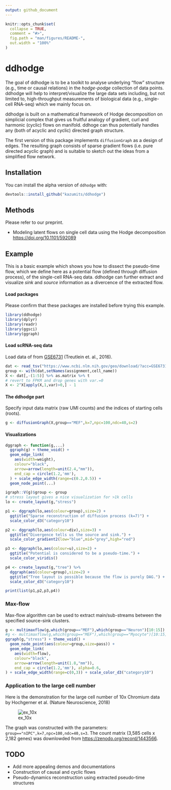 ```yaml
---
output: github_document
---
```


<!-- README.md is generated from README.Rmd. Please edit that file -->

```r
knitr::opts_chunk$set(
  collapse = TRUE,
  comment = "#>",
  fig.path = "man/figures/README-",
  out.width = "100%"
)
```

# ddhodge

The goal of ddhodge is to be a toolkit to analyse underlying "flow" structure (e.g., time or causal relations) in the *hodge-podge* collection of data points. ddhodge will help to interpret/visualize the large data sets including, but not limited to, high-throughput measurements of biological data (e.g., single-cell RNA-seq) which we mainly focus on. 

ddhodge is built on a mathematical framework of Hodge decomposition on simplicial complex that gives us fruitful analogy of gradient, curl and harmonic (cyclic) flows on manifold. ddhoge can thus potentially handles any (both of acyclic and cyclic) directed graph structure.

The first version of this package implements `diffusionGraph` as a design of edges. The resulting graph consists of sparse gradient flows (i.e. pure directed acyclic graph) and is suitable to sketch out the ideas from a simplified flow network.

Installation
------------

You can install the alpha version of `ddhodge` with:

``` r
devtools::install_github("kazumits/ddhodge")
```

Methods
-------

Please refer to our preprint.

* Modeling latent flows on single cell data using the Hodge decomposition <https://doi.org/10.1101/592089>

Example
-------

This is a basic example which shows you how to dissect the pseudo-time flow, which we define here as a potential flow (defined through diffusion process), of the single-cell RNA-seq data. ddhodge can further extract and visualize *sink* and *source* information as a divercence of the extracted flow.

#### Load packages

Please confirm that these packages are installed before trying this example.

``` r
library(ddhodge)
library(dplyr)
library(readr)
library(ggsci)
library(ggraph)
```

#### Load scRNA-seq data

Load data of from [GSE6731](https://www.ncbi.nlm.nih.gov/geo/query/acc.cgi?acc=GSE67310) (Treutlein et. al., 2016).

```r
dat <- read_tsv("https://www.ncbi.nlm.nih.gov/geo/download/?acc=GSE67310&format=file&file=GSE67310%5FiN%5Fdata%5Flog2FPKM%5Fannotated.txt.gz") %>% filter(assignment!="Fibroblast") 
group <- with(dat,setNames(assignment,cell_name))
X <- dat[,-(1:5)] %>% as.matrix %>% t
# revert to FPKM and drop genes with var.=0
X <- 2^X[apply(X,1,var)>0,] - 1 
```


#### The ddhodge part

Specify input data matrix (raw UMI counts) and the indices of starting cells (roots).

```r
g <- diffusionGraph(X,group=="MEF",k=7,npc=100,ndc=40,s=2)
```


#### Visualizations

```r
dggraph <- function(g,...)
  ggraph(g) + theme_void() +
  geom_edge_link(
    aes(width=weight),
    colour="black",
    arrow=arrow(length=unit(2.4,"mm")),
    end_cap = circle(1.2,'mm'),
  ) + scale_edge_width(range=c(0.2,0.5)) +
  geom_node_point(...)

igraph::V(g)$group <- group
# stress layout gives a nice visualization for >1k cells
lo <- create_layout(g,"stress")

p1 <- dggraph(lo,aes(colour=group),size=2) +
  ggtitle("Sparse reconstruction of diffusion process (k=7)") +
  scale_color_d3("category10")

p2 <- dggraph(lo,aes(colour=div),size=3) +
  ggtitle("Divergence tells us the source and sink.") +
  scale_color_gradient2(low="blue",mid="grey",high="red")

p3 <- dggraph(lo,aes(colour=u),size=2) +
  ggtitle("Potential is considered to be a pseudo-time.") +
  scale_color_viridis()

p4 <- create_layout(g,"tree") %>%
  dggraph(aes(colour=group),size=2) +
  ggtitle("Tree layout is possible because the flow is purely DAG.") +
  scale_color_d3("category10")

print(list(p1,p2,p3,p4))
```

### Max-flow

Max-flow algorithm can be used to extract main/sub-streams between the specified source-sink clusters.

```r
g <- multimaxflow(g,which(group=="MEF"),which(group=="Neuron")[10:15])
#g <- multimaxflow(g,which(group=="MEF"),which(group=="Myocyte")[10:15])
ggraph(g,"stress") + theme_void() +
  geom_node_point(aes(colour=group,size=pass)) +
  geom_edge_link(
    aes(width=flow),
    colour="black",
    arrow=arrow(length=unit(1.8,"mm")),
    end_cap = circle(1.2,'mm'), alpha=0.6,
) + scale_edge_width(range=c(0,3)) + scale_color_d3("category10")
```

### Application to the large cell number

Here is the demonstration for the large cell number of 10x Chromium data by Hochgerner et al. (Nature Neuroscience, 2018)

![ex_10x](man/figures/dentate-gyrus-neurogenesis_hochgerner.png)

The graph was constructed with the parameters: `group=="nIPC",k=7,npc=100,ndc=40,s=3`. The count matrix (3,585 cells x 2,182 genes) was downlowded from <https://zenodo.org/record/1443566>.


TODO
----

* Add more appealing demos and documentations
* Construction of causal and cyclic flows
* Pseudo-dynamics reconstruction using extracted pseudo-time structures
